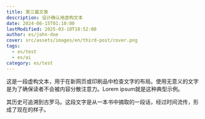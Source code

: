```yaml
---
title: 第三篇文章
description: 设计确认用虚构文本
date: 2024-06-15T01:10:00
lastModified: 2025-03-10T18:52:00
author: es/john-doe
cover: src/assets/images/en/third-post/cover.png
tags:
  - es/test
  - es/ai
category: es/test
---
```

这是一段虚构文本，用于在新网页或印刷品中检查文字的布局。使用无意义的文字是为了确保读者不会被内容分散注意力。Lorem ipsum就是这种典型示例。

其历史可追溯到古罗马。这段文字是从一本书中摘取的一段话，经过时间流传，形成了现在的样子。

```
